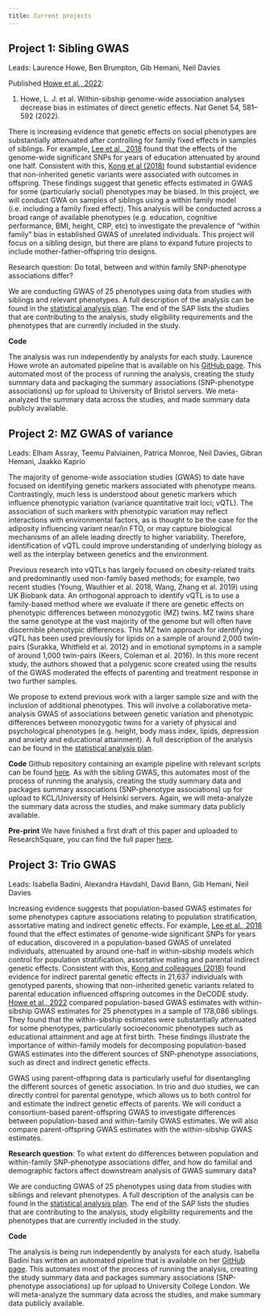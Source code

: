 ```yaml
---
title: Current projects
---
```


## Project 1: Sibling GWAS

Leads: Laurence Howe, Ben Brumpton, Gib Hemani, Neil Davies

Published [Howe et al., 2022](https://www.nature.com/articles/s41588-022-01062-7):

1. Howe, L. J. et al. Within-sibship genome-wide association analyses decrease bias in estimates of direct genetic effects. Nat Genet 54, 581–592 (2022).

There is increasing evidence that genetic effects on social phenotypes are substantially attenuated after controlling for family fixed effects in samples of siblings. For example, [Lee et al., 2018](https://www.nature.com/articles/s41588-018-0147-3) found that the effects of the genome-wide significant SNPs for years of education attenuated by around one half. Consistent with this, [Kong et al (2018)](https://science.sciencemag.org/content/359/6374/424) found substantial evidence that non-inherited genetic variants were associated with outcomes in offspring. These findings suggest that genetic effects estimated in GWAS for some (particularly social) phenotypes may be biased. In this project, we will conduct GWA on samples of siblings using a within family model (i.e. including a family fixed effect). This analysis will be conducted across a broad range of available phenotypes (e.g. education, cognitive performance, BMI, height, CRP, etc) to investigate the prevalence of “within family” bias in established GWAS of unrelated individuals. This project will focus on a sibling design, but there are plans to expand future projects to include mother-father-offspring trio designs.

Research question: Do total, between and within family SNP-phenotype associations differ?

We are conducting GWAS of 25 phenotypes using data from studies with siblings and relevant phenotypes. A full description of the analysis can be found in the [statistical analysis plan](https://docs.google.com/document/d/1A9HbwdVEnSul7eSeTdYfLtH1rkjTv5VMYVBs0wfZnxQ/edit?usp=sharing). The end of the SAP lists the studies that are contributing to the analysis, study eligibility requirements and the phenotypes that are currently included in the study.

**Code**

The analysis was run independently by analysts for each study. Laurence Howe wrote an automated pipeline that is available on his [GitHub page](https://github.com/LaurenceHowe/SiblingGWAS). This automated most of the process of running the analysis, creating the study summary data and packaging the summary associations (SNP-phenotype associations) up for upload to University of Bristol servers. We meta-analyzed the summary data across the studies, and made summary data publicly available.


## Project 2: MZ GWAS of variance

Leads: Elham Assray, Teemu Palviainen, Patrica Monroe, Neil Davies, Gibran Hemani, Jaakko Kaprio

The majority of genome-wide association studies (GWAS) to date have focused on identifying genetic markers associated with phenotype means. Contrastingly, much less is understood about genetic markers which influence phenotypic variation (variance quantitative trait loci; vQTL). The association of such markers with phenotypic variation may reflect interactions with environmental factors, as is thought to be the case for the adiposity influencing variant near/in FTO, or may capture biological mechanisms of an allele leading directly to higher variability. Therefore, identification of vQTL could improve understanding of underlying biology as well as the interplay between genetics and the environment.

Previous research into vQTLs has largely focused on obesity-related traits and predominantly used non-family based methods; for example, two recent studies (Young, Wauthier et al. 2018, Wang, Zhang et al. 2019) using UK Biobank data. An orthogonal approach to identify vQTL is to use a family-based method where we evaluate if there are genetic effects on phenotypic differences between monozygotic (MZ) twins. MZ twins share the same genotype at the vast majority of the genome but will often have discernible phenotypic differences. This MZ twin approach for identifying vQTL has been used previously for lipids on a sample of around 2,000 twin-pairs (Surakka, Whitfield et al. 2012) and in emotional symptoms in a sample of around 1,000 twin-pairs (Keers, Coleman et al. 2016). In this more recent study, the authors showed that a polygenic score created using the results of the GWAS moderated the effects of parenting and treatment response in two further samples. 

We propose to extend previous work with a larger sample size and with the inclusion of additional phenotypes. This will involve a collaborative meta-analysis GWAS of associations between genetic variation and phenotypic differences between monozygotic twins for a variety of physical and psychological phenotypes (e.g. height, body mass index, lipids, depression and anxiety and educational attainment). A full description of the analysis can be found in the [statistical analysis plan](https://docs.google.com/document/d/1xyl9-z5SFDThLKy8U4s6YajjeyhZ7nJ-/edit?usp=sharing&ouid=109894450388197632569&rtpof=true&sd=true).

**Code**
Github repository containing an example pipeline with relevant scripts can be found [here](https://github.com/LaurenceHowe/MZTwins-vQTL). As with the sibling GWAS, this automates most of the process of running the analysis, creating the study summary data and packages summary associations (SNP-phenotype associations) up for upload to KCL/University of Helsinki servers. Again, we will meta-analyze the summary data across the studies, and make summary data publicly available.

**Pre-print**
We have finished a first draft of this paper and uploaded to ResearchSquare, you can find the full paper [here](https://www.researchsquare.com/article/rs-4333635/v1).


## Project 3: Trio GWAS

Leads: Isabella Badini, Alexandra Havdahl, David Bann, Gib Hemani, Neil Davies

Increasing evidence suggests that population-based GWAS estimates for some phenotypes capture associations relating to population stratification, assortative mating and indirect genetic effects. For example, [Lee et al., 2018](https://www.nature.com/articles/s41588-018-0147-3) found that the effect estimates of genome-wide significant SNPs for years of education, discovered in a population-based GWAS of unrelated individuals, attenuated by around one-half in within-sibship models which control for population stratification, assortative mating and parental indirect genetic effects. Consistent with this, [Kong and colleagues (2018)](https://www.science.org/doi/10.1126/science.aan6877) found evidence for indirect parental genetic effects in 21,637 individuals with genotyped parents, showing that non-inherited genetic variants related to parental education influenced offspring outcomes in the DeCODE study. [Howe et al., 2022](https://www.nature.com/articles/s41588-022-01062-7) compared population-based GWAS estimates with within-sibship GWAS estimates for 25 phenotypes in a sample of 178,086 siblings. They found that the within-sibship estimates were substantially attenuated for some phenotypes, particularly socioeconomic phenotypes such as educational attainment and age at first birth. These findings illustrate the importance of within-family models for decomposing population-based GWAS estimates into the different sources of SNP-phenotype associations, such as direct and indirect genetic effects.

GWAS using parent-offspring data is particularly useful for disentangling the different sources of genetic association. In trio and duo studies, we can directly control for parental genotype, which allows us to both control for and estimate the indirect genetic effects of parents. We will conduct a consortium-based parent-offspring GWAS to investigate differences between population-based and within-family GWAS estimates. We will also compare parent-offspring GWAS estimates with the within-sibship GWAS estimates.

**Research question**: To what extent do differences between population and within-family SNP-phenotype associations differ, and how do familial and demographic factors affect downstream analysis of GWAS summary data? 

We are conducting GWAS of 25 phenotypes using data from studies with siblings and relevant phenotypes. A full description of the analysis can be found in the [statistical analysis plan](https://docs.google.com/document/d/1Jsf1r3YFPZjuKyYnXh6ekP03AS6_mm34usEREeHuC9Y/edit?usp=sharing). The end of the SAP lists the studies that are contributing to the analysis, study eligibility requirements and the phenotypes that are currently included in the study.

**Code**


The analysis is being run independently by analysts for each study. Isabella Badini has written an automated pipeline that is available on her [GitHub page](https://github.com/isabellabadini/TrioGWAS). This automates most of the process of running the analysis, creating the study summary data and packages summary associations (SNP-phenotype associations) up for upload to University College London. We will meta-analyze the summary data across the studies, and make summary data publicly available.

